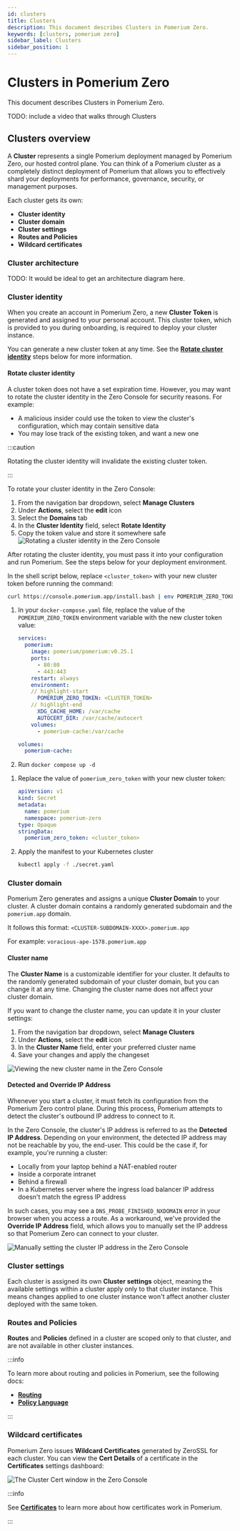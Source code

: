 ```yaml
---
id: clusters
title: Clusters
description: This document describes Clusters in Pomerium Zero.
keywords: [clusters, pomerium zero]
sidebar_label: Clusters
sidebar_position: 1
---
```



# Clusters in Pomerium Zero

This document describes Clusters in Pomerium Zero.

TODO: include a video that walks through Clusters

## Clusters overview

A **Cluster** represents a single Pomerium deployment managed by Pomerium Zero, our hosted control plane. You can think of a Pomerium cluster as a completely distinct deployment of Pomerium that allows you to effectively shard your deployments for performance, governance, security, or management purposes.

Each cluster gets its own:

- **Cluster identity**
- **Cluster domain**
- **Cluster settings**
- **Routes and Policies**
- **Wildcard certificates**

### Cluster architecture

TODO: It would be ideal to get an architecture diagram here.

### Cluster identity

When you create an account in Pomerium Zero, a new **Cluster Token** is generated and assigned to your personal account. This cluster token, which is provided to you during onboarding, is required to deploy your cluster instance.

You can generate a new cluster token at any time. See the [**Rotate cluster identity**](#rotate-cluster-identity) steps below for more information.

#### Rotate cluster identity

A cluster token does not have a set expiration time. However, you may want to rotate the cluster identity in the Zero Console for security reasons. For example:

- A malicious insider could use the token to view the cluster's configuration, which may contain sensitive data
- You may lose track of the existing token, and want a new one

:::caution

Rotating the cluster identity will invalidate the existing cluster token.

:::

To rotate your cluster identity in the Zero Console:

1. From the navigation bar dropdown, select **Manage Clusters**
1. Under **Actions**, select the **edit** icon
1. Select the **Domains** tab
1. In the **Cluster Identity** field, select **Rotate Identity**
1. Copy the token value and store it somewhere safe ![Rotating a cluster identity in the Zero Console](./img/clusters/pz-rotate-cluster-identity.gif)

After rotating the cluster identity, you must pass it into your configuration and run Pomerium. See the steps below for your deployment environment.

<Tabs>
<TabItem value="linux" label="Linux">

In the shell script below, replace `<cluster_token>` with your new cluster token before running the command:

```bash
curl https://console.pomerium.app/install.bash | env POMERIUM_ZERO_TOKEN=<cluster_token> bash -s install
```

</TabItem>
<TabItem value="docker" label="Docker">

1. In your `docker-compose.yaml` file, replace the value of the `POMERIUM_ZERO_TOKEN` environment variable with the new cluster token value:

   ```yaml title="docker-compose.yaml"
   services:
     pomerium:
       image: pomerium/pomerium:v0.25.1
       ports:
         - 80:80
         - 443:443
       restart: always
       environment:
       // highlight-start
         POMERIUM_ZERO_TOKEN: <CLUSTER_TOKEN>
       // highlight-end
         XDG_CACHE_HOME: /var/cache
         AUTOCERT_DIR: /var/cache/autocert
       volumes:
         - pomerium-cache:/var/cache

   volumes:
     pomerium-cache:
   ```

1. Run `docker compose up -d`

</TabItem>
<TabItem value="kubernetes" label="Kubernetes">

1. Replace the value of `pomerium_zero_token` with your new cluster token:
   ```yaml
   apiVersion: v1
   kind: Secret
   metadata:
     name: pomerium
     namespace: pomerium-zero
   type: Opaque
   stringData:
     pomerium_zero_token: <cluster_token>
   ```
1. Apply the manifest to your Kubernetes cluster
   ```bash
   kubectl apply -f ./secret.yaml
   ```

</TabItem>
</Tabs>

### Cluster domain

Pomerium Zero generates and assigns a unique **Cluster Domain** to your cluster. A cluster domain contains a randomly generated subdomain and the `pomerium.app` domain.

It follows this format: `<CLUSTER-SUBDOMAIN-XXXX>.pomerium.app`

For example: `voracious-ape-1578.pomerium.app`

#### Cluster name

The **Cluster Name** is a customizable identifier for your cluster. It defaults to the randomly generated subdomain of your cluster domain, but you can change it at any time. Changing the cluster name does not affect your cluster domain.

If you want to change the cluster name, you can update it in your cluster settings:

1. From the navigation bar dropdown, select **Manage Clusters**
1. Under **Actions**, select the **edit** icon
1. In the **Cluster Name** field, enter your preferred cluster name
1. Save your changes and apply the changeset

![Viewing the new cluster name in the Zero Console](./img/clusters/cluster-name-table.png)

#### Detected and Override IP Address

Whenever you start a cluster, it must fetch its configuration from the Pomerium Zero control plane. During this process, Pomerium attempts to detect the cluster's outbound IP address to connect to it.

In the Zero Console, the cluster's IP address is referred to as the **Detected IP Address**. Depending on your environment, the detected IP address may not be reachable by you, the end-user. This could be the case if, for example, you're running a cluster:

- Locally from your laptop behind a NAT-enabled router
- Inside a corporate intranet
- Behind a firewall
- In a Kubernetes server where the ingress load balancer IP address doesn't match the egress IP address

In such cases, you may see a `DNS_PROBE_FINISHED_NXDOMAIN` error in your browser when you access a route. As a workaround, we've provided the **Override IP Address** field, which allows you to manually set the IP address so that Pomerium Zero can connect to your cluster.

![Manually setting the cluster IP address in the Zero Console](./img/clusters/cluster-ip-address-settings.png)

### Cluster settings

Each cluster is assigned its own **Cluster settings** object, meaning the available settings within a cluster apply only to that cluster instance. This means changes applied to one cluster instance won't affect another cluster deployed with the same token.

### Routes and Policies

**Routes** and **Policies** defined in a cluster are scoped only to that cluster, and are not available in other cluster instances.

:::info

To learn more about routing and policies in Pomerium, see the following docs:

- [**Routing**](/docs/capabilities/routing)
- [**Policy Language**](/docs/capabilities/ppl)

:::

### Wildcard certificates

Pomerium Zero issues **Wildcard Certificates** generated by ZeroSSL for each cluster. You can view the **Cert Details** of a certificate in the **Certificates** settings dashboard:

![The Cluster Cert window in the Zero Console](./img/certificates/cluster-cert-details.png)

:::info

See [**Certificates**](/docs/concepts/certificates) to learn more about how certificates work in Pomerium.

:::
